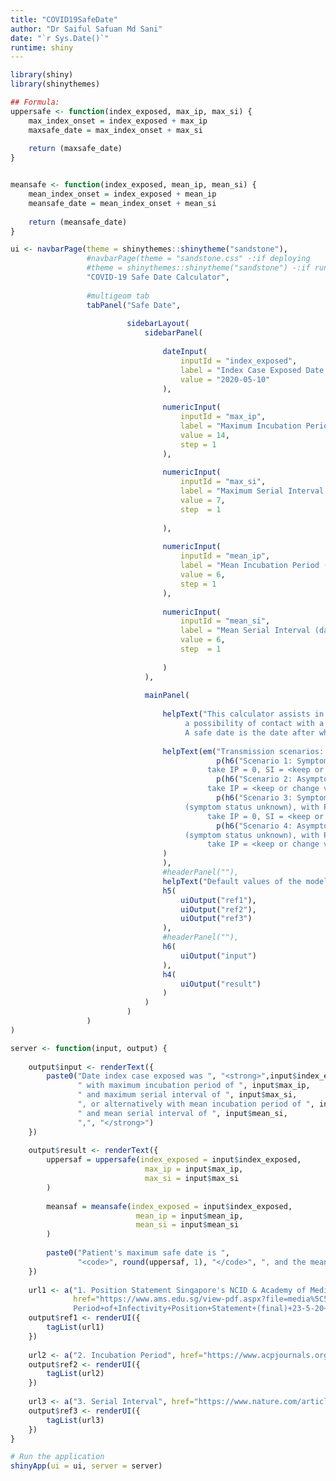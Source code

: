 ```yaml
---
title: "COVID19SafeDate"
author: "Dr Saiful Safuan Md Sani"
date: "`r Sys.Date()`"
runtime: shiny
---
```

```r
library(shiny)
library(shinythemes)

## Formula:
uppersafe <- function(index_exposed, max_ip, max_si) {
    max_index_onset = index_exposed + max_ip
    maxsafe_date = max_index_onset + max_si
    
    return (maxsafe_date)
}


meansafe <- function(index_exposed, mean_ip, mean_si) {
    mean_index_onset = index_exposed + mean_ip
    meansafe_date = mean_index_onset + mean_si
    
    return (meansafe_date)
}   

ui <- navbarPage(theme = shinythemes::shinytheme("sandstone"),
                 #navbarPage(theme = "sandstone.css" -:if deploying
                 #theme = shinythemes::shinytheme("sandstone") -:if running locally
                 "COVID-19 Safe Date Calculator",
                 
                 #multigeom tab
                 tabPanel("Safe Date",
                          
                          sidebarLayout(
                              sidebarPanel(
                                  
                                  dateInput(
                                      inputId = "index_exposed",
                                      label = "Index Case Exposed Date:",
                                      value = "2020-05-10"
                                  ),
                                  
                                  numericInput(
                                      inputId = "max_ip",
                                      label = "Maximum Incubation Period (days):",
                                      value = 14,
                                      step = 1
                                  ),
                                  
                                  numericInput(
                                      inputId = "max_si",
                                      label = "Maximum Serial Interval (days):",
                                      value = 7,
                                      step  = 1
                                      
                                  ),
                                  
                                  numericInput(
                                      inputId = "mean_ip",
                                      label = "Mean Incubation Period (days):",
                                      value = 6,
                                      step = 1
                                  ),
                                  
                                  numericInput(
                                      inputId = "mean_si",
                                      label = "Mean Serial Interval (days):",
                                      value = 6,
                                      step  = 1
                                      
                                  )
                              ),
                              
                              mainPanel(
                                  
                                  helpText("This calculator assists in estimating the safe date for a person with 
                                       a possibility of contact with a COVID-19 positive person. 
                                       A safe date is the date after which COVID-19 is extremely unlikely."),
                                  
                                  helpText(em("Transmission scenarios: ",
                                              p(h6("Scenario 1: Symptomatic COVID+ with Person A, to estimate the safe date for person A (patient), 
                                            take IP = 0, SI = <keep or change values>")),
                                              p(h6("Scenario 2: Asymptomatic COVID+ with Person A, to estimate the safe date for person A (patient), 
                                            take IP = <keep or change values>, SI = <keep or change values>")),
                                              p(h6("Scenario 3: Symptomatic Person A who has close contact history with a COVID+ person 
                                       (symptom status unknown), with Person B, to estimate the safe date for person B (patient),
                                            take IP = 0, SI = <keep or change values>")),
                                              p(h6("Scenario 4: Asymptomatic Person A who has close contact history with a COVID+ person 
                                       (symptom status unknown), with Person B, to estimate the safe date for person B (patient),
                                            take IP = <keep or change values>, SI = <keep or change values>"))
                                  )
                                  ),
                                  #headerPanel(""),
                                  helpText("Default values of the model are based on these references:"),
                                  h5(
                                      uiOutput("ref1"),
                                      uiOutput("ref2"),
                                      uiOutput("ref3")
                                  ),
                                  #headerPanel(""),
                                  h6(
                                      uiOutput("input")
                                  ),
                                  h4(
                                      uiOutput("result")
                                  )
                              )
                          )
                 )
)

server <- function(input, output) {
  
    output$input <- renderText({
        paste0("Date index case exposed was ", "<strong>",input$index_exposed,
               " with maximum incubation period of ", input$max_ip,
               " and maximum serial interval of ", input$max_si, 
               ", or alternatively with mean incubation period of ", input$mean_ip,
               " and mean serial interval of ", input$mean_si,
               ",", "</strong>")
    })
    
    output$result <- renderText({
        uppersaf = uppersafe(index_exposed = input$index_exposed, 
                              max_ip = input$max_ip, 
                              max_si = input$max_si 
        )
        
        meansaf = meansafe(index_exposed = input$index_exposed, 
                            mean_ip = input$mean_ip, 
                            mean_si = input$mean_si 
        )
        
        paste0("Patient's maximum safe date is ",
               "<code>", round(uppersaf, 1), "</code>", ", and the mean safe date is ", "<code>", round(meansaf, 1), "</code>")
    })
    
    url1 <- a("1. Position Statement Singapore's NCID & Academy of Medicine", 
              href="https://www.ams.edu.sg/view-pdf.aspx?file=media%5C5556_fi_331.pdf&ofile=
              Period+of+Infectivity+Position+Statement+(final)+23-5-20+(logos).pdf")
    output$ref1 <- renderUI({
        tagList(url1)
    })
    
    url2 <- a("2. Incubation Period", href="https://www.acpjournals.org/doi/10.7326/M20-0504")
    output$ref2 <- renderUI({
        tagList(url2)
    })
    
    url3 <- a("3. Serial Interval", href="https://www.nature.com/articles/s41591-020-0869-5")
    output$ref3 <- renderUI({
        tagList(url3)
    })
}

# Run the application 
shinyApp(ui = ui, server = server)
```

